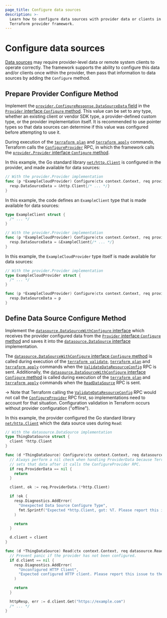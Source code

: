 ```yaml
---
page_title: Configure data sources
description: >-
  Learn how to configure data sources with provider data or clients in the
  Terraform provider framework.
---
```


# Configure data sources

[Data sources](/terraform/plugin/framework/data-sources) may require provider-level data or remote system clients to operate correctly. The framework supports the ability to configure this data and/or clients once within the provider, then pass that information to data sources by adding the `Configure` method.

## Prepare Provider Configure Method

Implement the [`provider.ConfigureResponse.DataSourceData` field](https://pkg.go.dev/github.com/hashicorp/terraform-plugin-framework/provider#ConfigureResponse.DataSourceData) in the [`Provider` interface `Configure` method](https://pkg.go.dev/github.com/hashicorp/terraform-plugin-framework/provider#Provider.Configure). This value can be set to any type, whether an existing client or vendor SDK type, a provider-defined custom type, or the provider implementation itself. It is recommended to use pointer types so that data sources can determine if this value was configured before attempting to use it.

During execution of the [`terraform plan`](/terraform/cli/commands/plan) and [`terraform apply`](/terraform/cli/commands/apply) commands, Terraform calls the [`ConfigureProvider`](/terraform/plugin/framework/internals/rpcs#configureprovider-rpc) RPC, in which the framework calls the [`provider.Provider` interface `Configure` method](https://pkg.go.dev/github.com/hashicorp/terraform-plugin-framework/provider#Provider.Configure).

In this example, the Go standard library [`net/http.Client`](https://pkg.go.dev/net/http#Client) is configured in the provider, and made available for data sources:

```go
// With the provider.Provider implementation
func (p *ExampleCloudProvider) Configure(ctx context.Context, req provider.ConfigureRequest, resp *provider.ConfigureResponse) {
  resp.DataSourceData = &http.Client{/* ... */}
}
```

In this example, the code defines an `ExampleClient` type that is made available for data sources:

```go
type ExampleClient struct {
  /* ... */
}

// With the provider.Provider implementation
func (p *ExampleCloudProvider) Configure(ctx context.Context, req provider.ConfigureRequest, resp *provider.ConfigureResponse) {
  resp.DataSourceData = &ExampleClient{/* ... */}
}
```

In this example, the `ExampleCloudProvider` type itself is made available for data sources:

```go
// With the provider.Provider implementation
type ExampleCloudProvider struct {
  /* ... */
}

func (p *ExampleCloudProvider) Configure(ctx context.Context, req provider.ConfigureRequest, resp *provider.ConfigureResponse) {
  resp.DataSourceData = p
}
```

## Define Data Source Configure Method

Implement the [`datasource.DataSourceWithConfigure` interface](https://pkg.go.dev/github.com/hashicorp/terraform-plugin-framework/datasource#DataSourceWithConfigure) which receives the provider configured data from the [`Provider` interface `Configure` method](https://pkg.go.dev/github.com/hashicorp/terraform-plugin-framework/provider#Provider.Configure) and saves it into the [`datasource.DataSource` interface](https://pkg.go.dev/github.com/hashicorp/terraform-plugin-framework/datasource#DataSource) implementation.

The [`datasource.DataSourceWithConfigure` interface `Configure` method](https://pkg.go.dev/github.com/hashicorp/terraform-plugin-framework/datasource#DataSourceWithConfigure.Configure) is called during execution of the [`terraform validate`](/terraform/cli/commands/validate), [`terraform plan`](/terraform/cli/commands/plan) and [`terraform apply`](/terraform/cli/commands/apply) commands when the [`ValidateDataResourceConfig`](/terraform/plugin/framework/internals/rpcs#validatedataresourceconfig-rpc) RPC is sent. Additionally, the [`datasource.DataSourceWithConfigure` interface `Configure` method](https://pkg.go.dev/github.com/hashicorp/terraform-plugin-framework/datasource#DataSourceWithConfigure.Configure) is called during execution of the [`terraform plan`](/terraform/cli/commands/plan) and [`terraform apply`](/terraform/cli/commands/apply) commands when the [`ReadDataSource`](/terraform/plugin/framework/internals/rpcs#readdatasource-rpc) RPC is sent.

-> Note that Terraform calling the [`ValidateDataResourceConfig`](/terraform/plugin/framework/internals/rpcs#validatedataresourceconfig-rpc) RPC would not call the [`ConfigureProvider`](/terraform/plugin/framework/internals/rpcs#configureprovider-rpc) RPC first, so implementations need to account for that situation.  Configuration validation in Terraform occurs without provider configuration ("offline").

In this example, the provider configured the Go standard library [`net/http.Client`](https://pkg.go.dev/net/http#Client) which the data source uses during `Read`:

```go
// With the datasource.DataSource implementation
type ThingDataSource struct {
  client *http.Client
}

func (d *ThingDataSource) Configure(ctx context.Context, req datasource.ConfigureRequest, resp *datasource.ConfigureResponse) {
  // Always perform a nil check when handling ProviderData because Terraform
  // sets that data after it calls the ConfigureProvider RPC.
  if req.ProviderData == nil {
    return
  }

  client, ok := req.ProviderData.(*http.Client)

  if !ok {
    resp.Diagnostics.AddError(
      "Unexpected Data Source Configure Type",
      fmt.Sprintf("Expected *http.Client, got: %T. Please report this issue to the provider developers.", req.ProviderData),
    )

    return
  }

  d.client = client
}

func (d *ThingDataSource) Read(ctx context.Context, req datasource.ReadRequest, resp *datasource.ReadResponse) {
  // Prevent panic if the provider has not been configured.
  if d.client == nil {
    resp.Diagnostics.AddError(
      "Unconfigured HTTP Client",
      "Expected configured HTTP client. Please report this issue to the provider developers.",
    )

    return
  }

  httpResp, err := d.client.Get("https://example.com")
  /* ... */
}
```
